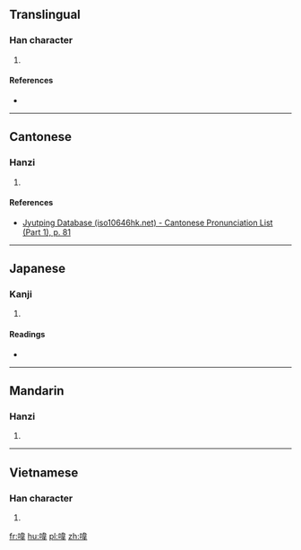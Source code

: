 ==Translingual==

===Han character===
{{Han char|rn=30|rad=口|as=09|sn=12|four=64056|canj=RDMQ|ids=⿰口韋}}

# {{defn|Han|sort=口09}}

====References====
* {{Han ref|kx=0199.190|dkj=03967|dj=0421.090|hdz=10663.030|uh=55A1|ud=21921|bh=D87A|bd=55418}}

----

==Cantonese==

===Hanzi===
{{yue-hanzi|jyut=[[wai4]]|y=wai4}}

# {{defn|lang=yue|sort=口09}}

====References====
* [http://www.iso10646hk.net/jp/document/download.jsp Jyutping Database (iso10646hk.net) - Cantonese Pronunciation List (Part 1), p. 81]

----

==Japanese==

===Kanji===
{{ja-kanji|grade=|rs=口09}}

# {{defn|lang=ja|sort=口09}}

====Readings====
* {{ja-readings|on=[[い]] (i)|kun=}}

----

==Mandarin==

===Hanzi===
{{cmn-hanzi|pin=[[wěi]] ([[wei3]])|wg=wei<sup>3</sup>}}

# {{defn|lang=cmn|sort=口09}}

----

==Vietnamese==

===Han character===
{{vi-hantu|[[vầy]]|rs=口09}}

# {{defn|lang=vi|sort=口09}}

[[fr:喡]]
[[hu:喡]]
[[pl:喡]]
[[zh:喡]]